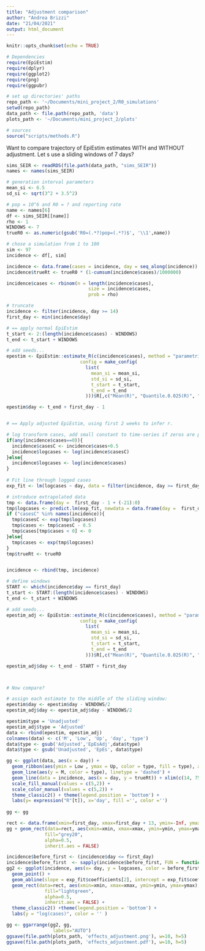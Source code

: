 ```yaml
---
title: "Adjustment comparison"
author: "Andrea Brizzi"
date: "21/04/2021"
output: html_document
---
```


```r
knitr::opts_chunk$set(echo = TRUE)

# Dependencies
require(EpiEstim)
require(dplyr)
require(ggplot2)
require(png)
require(ggpubr)

# set up directories' paths
repo_path <- '~/Documents/mini_project_2/R0_simulations'
setwd(repo_path)
data_path <- file.path(repo_path, 'data')
plots_path <- '~/Documents/mini_project_2/plots'

# sources
source("scripts/methods.R")
```

Want to compare trajectory of EpiEstim estimates WITH and WITHOUT adjustment.
Let s use a sliding windows of 7 days?

```r
sims_SEIR <- readRDS(file.path(data_path, "sims_SEIR"))
names <- names(sims_SEIR)

# generation interval parameters
mean_si <- 6.5
sd_si <- sqrt(3^2 + 3.5^2)

# pop = 10^6 and R0 = ? and reporting rate
name <- names[6]
df <- sims_SEIR[[name]]
rho <- 1
WINDOWS <- 7
trueR0 <- as.numeric(gsub('R0=(.*?)pop=(.*?)$', '\\1',name))

# chose a simulation from 1 to 100
sim <- 97
incidence <- df[, sim]

incidence <- data.frame(cases = incidence, day = seq_along(incidence))
incidence$trueRt <- trueR0 * (1-cumsum(incidence$cases)/1000000)

incidence$cases <- rbinom(n = length(incidence$cases),
                              size = incidence$cases,
                              prob = rho)

# truncate 
incidence <- filter(incidence, day >= 14)
first_day <- min(incidence$day)

# == apply normal EpiEstim
t_start <- 2:(length(incidence$cases) - WINDOWS)
t_end <- t_start + WINDOWS 

# add seeds...
epestim <- EpiEstim::estimate_R(c(incidence$cases), method = "parametric_si",
                           config = make_config(
                             list(
                               mean_si = mean_si,
                               std_si = sd_si,
                               t_start = t_start,
                               t_end = t_end
                             )))$R[,c("Mean(R)", "Quantile.0.025(R)", "Quantile.0.975(R)")]

epestim$day <- t_end + first_day - 1 


# == Apply adjusted EpiEstim, using first 2 weeks to infer r.

# log transform cases, add small constant to time-series if zeros are present
if(any(incidence$cases==0)){
  incidence$casesC <- incidence$cases+0.5
  incidence$logcases <- log(incidence$casesC)
}else{
  incidence$logcases <- log(incidence$cases)
}
  
# Fit line through logged cases
exp_fit <- lm(logcases ~ day, data = filter(incidence, day >= first_day & day <= first_day + 13))

# introduce extrapolated data
tmp <- data.frame(day =  first_day - 1 + (-21):0)
tmp$logcases <- predict.lm(exp_fit, newdata = data.frame(day =  first_day - 1 + (-21):0 ))
if ("casesC" %in% names(incidence)){
  tmp$casesC <- exp(tmp$logcases)
  tmp$cases <- tmp$casesC - 0.5
  tmp$cases[tmp$cases < 0] <- 0
}else{
  tmp$cases <- exp(tmp$logcases)
}
tmp$trueRt <- trueR0


incidence <- rbind(tmp, incidence)

# define windows
START <- which(incidence$day == first_day)
t_start <- START:(length(incidence$cases) - WINDOWS)
t_end <- t_start + WINDOWS 

# add seeds...
epestim_adj <- EpiEstim::estimate_R(c(incidence$cases), method = "parametric_si",
                           config = make_config(
                             list(
                               mean_si = mean_si,
                               std_si = sd_si,
                               t_start = t_start,
                               t_end = t_end
                             )))$R[,c("Mean(R)", "Quantile.0.025(R)", "Quantile.0.975(R)")]

epestim_adj$day <- t_end - START + first_day



# Now compare?

# assign each estimate to the middle of the sliding window:
epestim$day <- epestim$day - WINDOWS/2
epestim_adj$day <- epestim_adj$day - WINDOWS/2

epestim$type = 'Unadjusted'
epestim_adj$type = 'Adjusted'
data <- rbind(epestim, epestim_adj)
colnames(data) <- c('M', 'Low', 'Up', 'day', 'type')
data$type <- gsub('Adjusted','EpEsAdj',data$type)
data$type <- gsub('Unadjusted', 'EpEs', data$type)

gg <- ggplot(data, aes(x = day)) + 
  geom_ribbon(aes(ymin = Low , ymax = Up, color = type, fill = type), alpha = .3 ) +
  geom_line(aes(y = M, color = type), linetype = 'dashed') + 
  geom_line(data = incidence, aes(x = day, y = trueRt)) + xlim(c(14, 75)) +
  scale_fill_manual(values = c(5,2)) + 
  scale_color_manual(values = c(5,2)) +
  theme_classic2() + theme(legend.position = 'bottom') +
  labs(y= expression("R"[t]), x='day', fill ='', color ='')
  
gg <- gg 

rect <- data.frame(xmin=first_day, xmax=first_day + 13, ymin=-Inf, ymax=Inf)
gg + geom_rect(data=rect, aes(xmin=xmin, xmax=xmax, ymin=ymin, ymax=ymax),
              fill="grey20",
              alpha=0.5,
              inherit.aes = FALSE)

incidence$before_first <- (incidence$day <= first_day)
incidence$before_first  <- sapply(incidence$before_first, FUN = function(x){if(x){'Imputed'}else{'Observed'}})
gg2 <- ggplot(incidence, aes(x= day, y = logcases, color = before_first )) + 
  geom_point() + 
  geom_abline(slope = exp_fit$coefficients[2], intercept = exp_fit$coefficients[1], color = 'darkgreen') +
  geom_rect(data=rect, aes(xmin=xmin, xmax=xmax, ymin=ymin, ymax=ymax),
              fill="lightgreen",
              alpha=0.5,
              inherit.aes = FALSE) + 
  theme_classic2() +theme(legend.position = 'bottom') +
  labs(y = "log(cases)", color = '' ) 

gg <- ggarrange(gg2, gg,
                 labels="AUTO")
ggsave(file.path(plots_path, 'effects_adjustment.png'), w=10, h=5)
ggsave(file.path(plots_path, 'effects_adjustment.pdf'), w=10, h=5)
```


